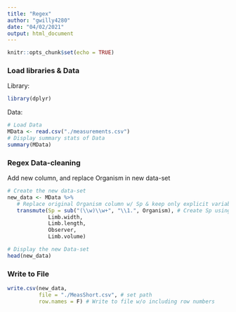 ---
title: "Regex"
author: "gwilly4280"
date: "04/02/2021"
output: html_document
---

```{r setup, include=FALSE}
knitr::opts_chunk$set(echo = TRUE)
```

### Load libraries & Data
Library:
```{r, message = F, warning = F}
library(dplyr)
```

Data:
```{r}
# Load Data
MData <- read.csv("./measurements.csv")
# Display summary stats of Data
summary(MData)
```

### Regex Data-cleaning

Add new column, and replace Organism in new data-set
```{r}
# Create the new data-set
new_data <- MData %>% 
   # Replace original Organism column w/ Sp & keep only explicit variables
   transmute(Sp = sub("(\\w)\\w+", "\\1.", Organism), # Create Sp using Regex
             Limb.width,
             Limb.length,
             Observer,
             Limb.volume)

# Display the new Data-set
head(new_data)
```

### Write to File
```{r}
write.csv(new_data, 
          file = "./MeasShort.csv", # set path
          row.names = F) # Write to file w/o including row numbers
```

